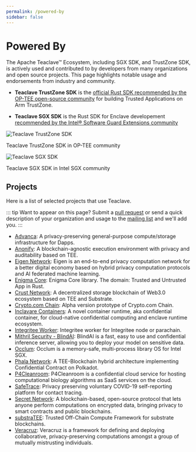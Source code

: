```yaml
---
permalink: /powered-by
sidebar: false
---
```


# Powered By

The Apache Teaclave™ Ecosystem, including SGX SDK, and TrustZone SDK,
is actively used and contributed to by developers from many 
organizations and open source projects. This page highlights notable usage 
and endorsements from industry and community.

- **Teaclave TrustZone SDK** is the [official Rust SDK recommended by 
the OP-TEE open-source community](https://optee.readthedocs.io/en/latest/building/optee_with_rust.html) 
for building Trusted Applications on Arm TrustZone.

- **Teaclave SGX SDK** is the Rust SDK for Enclave developement [recommended by 
the Intel® Software Guard Extensions community](https://www.intel.com/content/www/us/en/developer/tools/software-guard-extensions/get-started.html)

<div style={{display: 'flex', gap: '20px', alignItems: 'center'}}>
  <div style={{textAlign: 'center'}}>
    <img src="/img/teaclave-optee.png" alt="Teaclave TrustZone SDK" style={{width: '100%', maxWidth: '400px'}} />
    <p>Teaclave TrustZone SDK in OP-TEE community</p>
  </div>
  <div style={{textAlign: 'center'}}>
    <img src="/img/teaclave-intel.png" alt="Teaclave SGX SDK" style={{width: '100%', maxWidth: '400px'}} />
    <p>Teaclave SGX SDK in Intel SGX community</p>
  </div>
</div>

## Projects

Here is a list of selected projects that use Teaclave.

::: tip Want to appear on this page?
Submit a [pull request](https://github.com/apache/incubator-teaclave-website/edit/master/site/powered-by.md)
or send a quick description of your organization and usage
to the [mailing list](/community/#mailing-lists) and we'll add you.
:::

  - [Advanca](https://github.com/advanca/advanca): A privacy-preserving
    general-purpose compute/storage infrastructure for Dapps.
  - [Anonify](https://github.com/LayerXcom/anonify): A blockchain-agnostic
    execution environment with privacy and auditability based on TEE.
  - [Eigen Network](https://github.com/ieigen/ieigen): Eigen is an end-to-end
    privacy computation network for a better digital economy based on hybrid
    privacy computation protocols and AI federated machine learning.
  - [Enigma Core](https://github.com/enigmampc/enigma-core): Enigma Core
    library. The domain: Trusted and Untrusted App in Rust.
  - [Crust Network](https://github.com/crustio/crust-sworker-teaclave): A
    decentralized storage blockchain of Web3.0 ecosystem based on TEE and
    Substrate.
  - [Crypto.com Chain](https://github.com/crypto-com/chain): Alpha version
    prototype of Crypto.com Chain.
  - [Inclavare Containers](https://github.com/alibaba/inclavare-containers):
    A novel container runtime, aka confidential container, for cloud-native
    confidential computing and enclave runtime ecosystem.
  - [Integritee Worker](https://github.com/integritee-network/worker):
    Integritee worker for Integritee node or parachain.
  - [Mithril Security - BlindAI](https://github.com/mithril-security/blindai):
    BlindAI is a fast, easy to use and confidential inference server, allowing
    you to deploy your model on sensitive data.
  - [Occlum](https://github.com/occlum/occlum): Occlum is a memory-safe,
    multi-process library OS for Intel SGX.
  - [Phala Network](https://github.com/Phala-Network/phala-blockchain):
    A TEE-Blockchain hybrid architecture implementing Confidential Contract on
    Polkadot.
  - [P4Cleanroom](https://p4cleanroom.com/): P4Cleanroom is a confidential cloud
    service for hosting computational biology algorithms as SaaS services on the
    cloud.
  - [SafeTrace](https://github.com/enigmampc/SafeTrace): Privacy preserving
    voluntary COVID-19 self-reporting platform for contact tracing.
  - [Secret Network](https://github.com/enigmampc/SecretNetwork): A
    blockchain-based, open-source protocol that lets anyone perform computations
    on encrypted data, bringing privacy to smart contracts and public
    blockchains.
  - [substraTEE](https://github.com/scs/substraTEE): Trusted Off-Chain Compute
    Framework for substrate blockchains.
  - [Veracruz](https://github.com/veracruz-project/veracruz): Veracruz is a
    framework for defining and deploying collaborative, privacy-preserving
    computations amongst a group of mutually mistrusting individuals.
